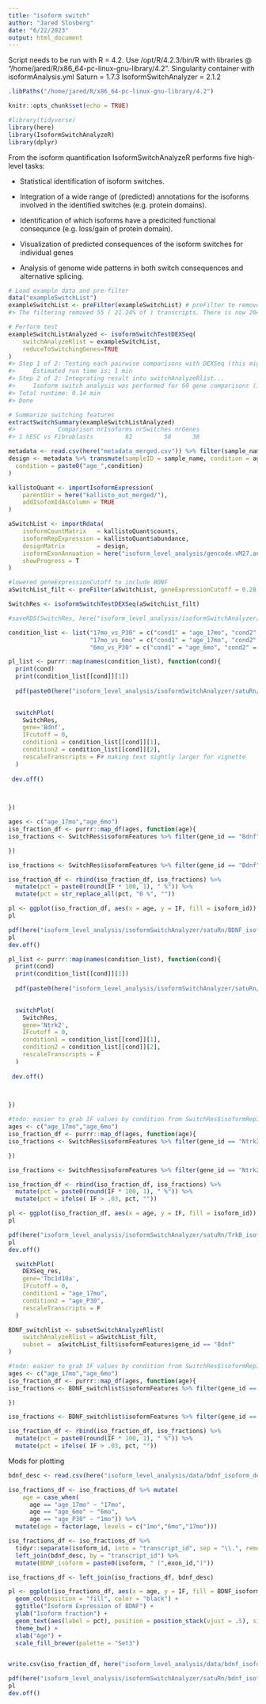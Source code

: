 ```yaml
---
title: "isoform switch"
author: "Jared Slosberg"
date: "6/22/2023"
output: html_document
---
```


Script needs to be run with R = 4.2. Use /opt/R/4.2.3/bin/R with libraries @ "/home/jared/R/x86_64-pc-linux-gnu-library/4.2".
Singularity container with isoformAnalysis.yml
Saturn = 1.7.3
IsoformSwitchAnalyzer = 2.1.2

```r
.libPaths("/home/jared/R/x86_64-pc-linux-gnu-library/4.2")

knitr::opts_chunk$set(echo = TRUE)

```

```r
#library(tidyverse)
library(here)
library(IsoformSwitchAnalyzeR)
library(dplyr)
```
From the isoform quantification IsoformSwitchAnalyzeR performs five high-level tasks:

- Statistical identification of isoform switches.

- Integration of a wide range of (predicted) annotations for the isoforms involved in the identified switches (e.g. protein domains).

- Identification of which isoforms have a predicited functional consequnce (e.g. loss/gain of protein domain).

- Visualization of predicted consequences of the isoform switches for individual genes

- Analysis of genome wide patterns in both switch consequences and alternative splicing.
```r
# Load example data and pre-filter
data("exampleSwitchList")
exampleSwitchList <- preFilter(exampleSwitchList) # preFilter to remove lowly expressed features
#> The filtering removed 55 ( 21.24% of ) transcripts. There is now 204 isoforms left

# Perform test
exampleSwitchListAnalyzed <- isoformSwitchTestDEXSeq(
    switchAnalyzeRlist = exampleSwitchList,
    reduceToSwitchingGenes=TRUE
)
#> Step 1 of 2: Testing each pairwise comparisons with DEXSeq (this might be a bit slow)...
#>     Estimated run time is: 1 min
#> Step 2 of 2: Integrating result into switchAnalyzeRlist...
#>     Isoform switch analysis was performed for 60 gene comparisons (100%).
#> Total runtime: 0.14 min
#> Done

# Summarize switching features
extractSwitchSummary(exampleSwitchListAnalyzed)
#>            Comparison nrIsoforms nrSwitches nrGenes
#> 1 hESC vs Fibroblasts         82         58      38
```



```r
metadata <- read.csv(here("metadata_merged.csv")) %>% filter(sample_name != "17mo-M-1")
design <- metadata %>% transmute(sampleID = sample_name, condition = age) %>% mutate(
  condition = paste0("age_",condition)
)

kallistoQuant <- importIsoformExpression(
    parentDir = here("kallisto_out_merged/"),
    addIsofomIdAsColumn = TRUE
)

aSwitchList <- importRdata(
    isoformCountMatrix   = kallistoQuant$counts,
    isoformRepExpression = kallistoQuant$abundance,
    designMatrix         = design, 
    isoformExonAnnoation = here("isoform_level_analysis/gencode.vM27.annotation.gtf"),
    showProgress = T
)
```

```r

#lowered geneExpressionCutoff to include BDNF
aSwitchList_filt <- preFilter(aSwitchList, geneExpressionCutoff = 0.28, isoformExpressionCutoff = 0, removeSingleIsoformGenes = T)

SwitchRes <- isoformSwitchTestDEXSeq(aSwitchList_filt)

#saveRDS(SwitchRes, here("isoform_level_analysis/isoformSwitchAnalyzer/DEXSeq/DEXSeq_res.rds"))
```
```r
condition_list <- list("17mo_vs_P30" = c("cond1" = "age_17mo", "cond2" = "age_P30"),
                       "17mo_vs_6mo" = c("cond1" = "age_17mo", "cond2" = "age_6mo"),
                       "6mo_vs_P30" = c("cond1" = "age_6mo", "cond2" = "age_P30"))

pl_list <- purrr::map(names(condition_list), function(cond){
  print(cond)
  print(condition_list[[cond]][1])
  
  pdf(paste0(here("isoform_level_analysis/isoformSwitchAnalyzer/satuRn/BDNF_isoforms_"), cond, ".pdf"), onefile = F)

  
  switchPlot(
    SwitchRes,
    gene='Bdnf',
    IFcutoff = 0,
    condition1 = condition_list[[cond]][1],
    condition2 = condition_list[[cond]][2],
    rescaleTranscripts = F# making text sightly larger for vignette
  )
  
 dev.off()


  
})

ages <- c("age_17mo","age_6mo")
iso_fraction_df <- purrr::map_df(ages, function(age){
iso_fractions <- SwitchRes$isoformFeatures %>% filter(gene_id == "Bdnf", condition_1 == age) %>% dplyr::select(gene_id, isoform_id, IF1) %>% unique %>% mutate(age = age, IF = IF1) %>% dplyr::select(gene_id, age, isoform_id, IF)

})

iso_fractions <- SwitchRes$isoformFeatures %>% filter(gene_id == "Bdnf", condition_2 == "age_P30") %>% dplyr::select(gene_id, isoform_id, IF2) %>% unique %>% mutate(age = "age_P30", IF = IF2) %>% dplyr::select(gene_id, age,  isoform_id, IF)

iso_fraction_df <- rbind(iso_fraction_df, iso_fractions) %>% 
  mutate(pct = paste0(round(IF * 100, 1), " %")) %>% 
  mutate(pct = str_replace_all(pct, "0 %", ""))

pl <- ggplot(iso_fraction_df, aes(x = age, y = IF, fill = isoform_id)) + geom_col(position = "fill", color = "black") + ggtitle("Isoform Expression of BDNF") + ylab("Isoform fraction") + geom_text(aes(label = pct), position = "stack", vjust = 1.1, size= 3)
pl

pdf(here("isoform_level_analysis/isoformSwitchAnalyzer/satuRn/BDNF_isoforms_all_ages.pdf"))
pl
dev.off()
```

```r
pl_list <- purrr::map(names(condition_list), function(cond){
  print(cond)
  print(condition_list[[cond]][1])
  
  pdf(paste0(here("isoform_level_analysis/isoformSwitchAnalyzer/satuRn/TrkB_isoforms_"), cond, ".pdf"), onefile = F)

  
  switchPlot(
    SwitchRes,
    gene='Ntrk2',
    IFcutoff = 0,
    condition1 = condition_list[[cond]][1],
    condition2 = condition_list[[cond]][2],
    rescaleTranscripts = F
  )
  
 dev.off()


  
})

#todo: easier to grab IF values by condition from SwitchRes$isoformRepIF
ages <- c("age_17mo","age_6mo")
iso_fraction_df <- purrr::map_df(ages, function(age){
iso_fractions <- SwitchRes$isoformFeatures %>% filter(gene_id == "Ntrk2", condition_1 == age) %>% dplyr::select(gene_id, isoform_id, IF1) %>% unique %>% mutate(age = age, IF = IF1) %>% dplyr::select(gene_id, age, isoform_id, IF)

})

iso_fractions <- SwitchRes$isoformFeatures %>% filter(gene_id == "Ntrk2", condition_2 == "age_P30") %>% dplyr::select(gene_id, isoform_id, IF2) %>% unique %>% mutate(age = "age_P30", IF = IF2) %>% dplyr::select(gene_id, age,  isoform_id, IF)

iso_fraction_df <- rbind(iso_fraction_df, iso_fractions) %>% 
  mutate(pct = paste0(round(IF * 100, 1), " %")) %>% 
  mutate(pct = ifelse( IF > .03, pct, ""))

pl <- ggplot(iso_fraction_df, aes(x = age, y = IF, fill = isoform_id)) + geom_col(position = "fill", color = "black") + ggtitle("Isoform Expression of TrkB") + ylab("Isoform fraction") + geom_text(aes(label = pct), position = "stack", vjust = 1.1, size= 3)
pl

pdf(here("isoform_level_analysis/isoformSwitchAnalyzer/satuRn/TrkB_isoforms_all_ages.pdf"))
pl
dev.off()
```

```r
  
  switchPlot(
    DEXSeq_res,
    gene='Tbc1d10a',
    IFcutoff = 0,
    condition1 = "age_17mo",
    condition2 = "age_P30",
    rescaleTranscripts = F
  )
```

```r
BDNF_switchlist <- subsetSwitchAnalyzeRlist(
    switchAnalyzeRlist = aSwitchList_filt,
    subset =  aSwitchList_filt$isoformFeatures$gene_id == "Bdnf"
)

#todo: easier to grab IF values by condition from SwitchRes$isoformRepIF
ages <- c("age_17mo","age_6mo")
iso_fraction_df <- purrr::map_df(ages, function(age){
iso_fractions <- BDNF_switchlist$isoformFeatures %>% filter(gene_id == "Bdnf", condition_1 == age) %>% dplyr::select(gene_id, isoform_id, IF1) %>% unique %>% mutate(age = age, IF = IF1) %>% dplyr::select(gene_id, age, isoform_id, IF)

})

iso_fractions <- BDNF_switchlist$isoformFeatures %>% filter(gene_id == "Bdnf", condition_2 == "age_P30") %>% dplyr::select(gene_id, isoform_id, IF2) %>% unique %>% mutate(age = "age_P30", IF = IF2) %>% dplyr::select(gene_id, age,  isoform_id, IF)

iso_fraction_df <- rbind(iso_fraction_df, iso_fractions) %>% 
  mutate(pct = paste0(round(IF * 100, 1), " %")) %>% 
  mutate(pct = ifelse( IF > .03, pct, ""))


```
Mods for plotting
```r
bdnf_desc <- read.csv(here("isoform_level_analysis/data/bdnf_isoform_description.csv"))

iso_fractions_df <- iso_fractions_df %>% mutate(
    age = case_when(
      age == "age_17mo" ~ "17mo",
      age == "age_6mo" ~ "6mo",
      age == "age_P30" ~ "1mo")) %>%
  mutate(age = factor(age, levels = c("1mo","6mo","17mo")))

iso_fractions_df <- iso_fractions_df %>%
  tidyr::separate(isoform_id, into = "transcript_id", sep = "\\.", remove = F) %>% 
  left_join(bdnf_desc, by = "transcript_id") %>% 
  mutate(BDNF_isoform = paste0(isoform, " (",exon_id,")"))

iso_fractions_df <- left_join(iso_fractions_df, bdnf_desc)

pl <- ggplot(iso_fractions_df, aes(x = age, y = IF, fill = BDNF_isoform)) +
  geom_col(position = "fill", color = "black") +
  ggtitle("Isoform Expression of BDNF") +
  ylab("Isoform fraction") +
  geom_text(aes(label = pct), position = position_stack(vjust = .5), size= 3) +
  theme_bw() +
  xlab("Age") +
  scale_fill_brewer(palette = "Set3")


write.csv(iso_fraction_df, here("isoform_level_analysis/data/bdnf_isoform_fractions.csv"))

pdf(here("isoform_level_analysis/isoformSwitchAnalyzer/satuRn/bdnf_isoforms_all_ages.pdf"))
pl
dev.off()
```

